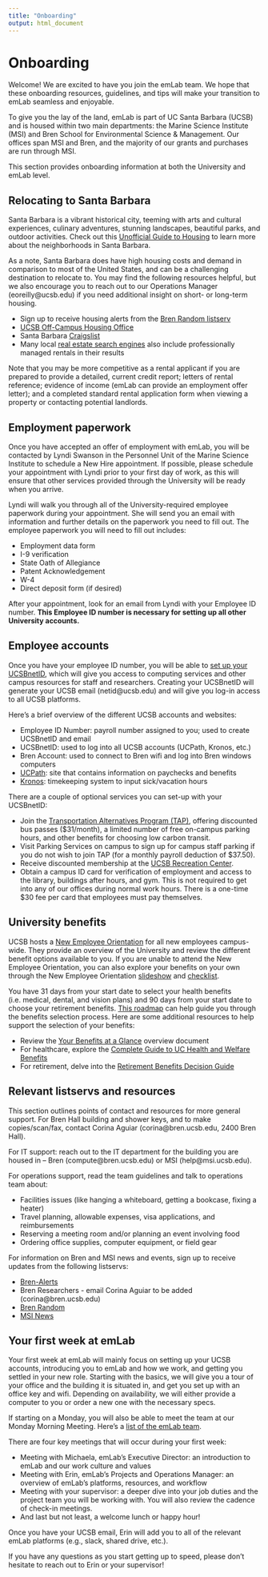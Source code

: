 ```yaml
---
title: "Onboarding"
output: html_document
---
```


# Onboarding

Welcome! We are excited to have you join the emLab team. We hope that these onboarding resources, guidelines, and tips will make your transition to emLab seamless and enjoyable. 

To give you the lay of the land, emLab is part of UC Santa Barbara (UCSB) and is housed within two main departments: the Marine Science Institute (MSI) and Bren School for Environmental Science & Management. Our offices span MSI and Bren, and the majority of our grants and purchases are run through MSI. 

This section provides onboarding information at both the University and emLab level.

## Relocating to Santa Barbara

Santa Barbara is a vibrant historical city, teeming with arts and cultural experiences, culinary adventures, stunning landscapes, beautiful parks, and outdoor activities. Check out this [Unofficial Guide to Housing](https://drive.google.com/file/d/1uGxRz1PCd8a2ceYFo5i74CQ1rk9faY4U/view?usp=sharing) to learn more about the neighborhoods in Santa Barbara.

As a note, Santa Barbara does have high housing costs and demand in comparison to most of the United States, and can be a challenging destination to relocate to. You may find the following resources helpful, but we also encourage you to reach out to our Operations Manager  (eoreilly@ucsb.edu) if you need additional insight on short- or long-term housing.  

- Sign up to receive housing alerts from the [Bren Random listserv](https://groups.google.com/a/bren.ucsb.edu/g/brenrandom)
- [UCSB Off-Campus Housing Office](http://www.housing.ucsb.edu/cho)
- Santa Barbara [Craigslist](https://santabarbara.craigslist.org/search/apa)
- Many local [real estate search engines](http://www.bhhscalifornia.com/real-estate-office/santa-barbara/150) also include professionally managed rentals in their results

Note that you may be more competitive as a rental applicant if you are prepared to provide a detailed, current credit report; letters of rental reference; evidence of income (emLab can provide an employment offer letter); and a completed standard rental application form when viewing a property or contacting potential landlords.

## Employment paperwork

Once you have accepted an offer of employment with emLab, you will be contacted by Lyndi Swanson in the Personnel Unit of the Marine Science Institute to schedule a New Hire appointment. If possible, please schedule your appointment with Lyndi prior to your first day of work, as this will ensure that other services provided through the University will be ready when you arrive. 

Lyndi will walk you through all of the University-required employee paperwork during your appointment. She will send you an email with information and further details on the paperwork you need to fill out. The employee paperwork you will need to fill out includes:

- Employment data form
- I-9 verification
- State Oath of Allegiance
- Patent Acknowledgement
- W-4
- Direct deposit form (if desired)

After your appointment, look for an email from Lyndi with your Employee ID number. **This Employee ID number is necessary for setting up all other University accounts.**

## Employee accounts

Once you have your employee ID number, you will be able to [set up your UCSBnetID](https://secure.identity.ucsb.edu/manager/), which will give you access to computing services and other campus resources for staff and researchers. Creating your UCSBnetID will generate your UCSB email (netid@ucsb.edu) and will give you log-in access to all UCSB platforms.

Here’s a brief overview of the different UCSB accounts and websites:

- Employee ID Number: payroll number assigned to you; used to create UCSBnetID and email
- UCSBnetID: used to log into all UCSB accounts (UCPath, Kronos, etc.)
- Bren Account: used to connect to Bren wifi and log into Bren windows computers
- [UCPath](https://www.ucpath.ucsb.edu/): site that contains information on paychecks and benefits
- [Kronos](https://www.timekeeping.ucsb.edu/): timekeeping system to input sick/vacation hours

There are a couple of optional services you can set-up with your UCSBnetID:

- Join the [Transportation Alternatives Program (TAP)](http://tap.tps.ucsb.edu/), offering discounted bus passes ($31/month), a limited number of free on-campus parking hours, and other benefits for choosing low carbon transit.
- Visit Parking Services on campus to sign up for campus staff parking if you do not wish to join TAP (for a monthly payroll deduction of $37.50). 
- Receive discounted membership at the [UCSB Recreation Center](http://recreation.sa.ucsb.edu/facilities/rec-cen/rec-cen-memberships).
- Obtain a campus ID card for verification of employment and access to the library, buildings after hours, and gym. This is not required to get into any of our offices during normal work hours. There is a one-time $30 fee per card that employees must pay themselves.

## University benefits

UCSB hosts a [New Employee Orientation](https://www.hr.ucsb.edu/hr-units/talent-acquisition/new-employee-orientation) for all new employees campus-wide. They provide an overview of the University and review the different benefit options available to you. If you are unable to attend the New Employee Orientation, you can also explore your benefits on your own through the New Employee Orientation [slideshow](https://www.hr.ucsb.edu/sites/default/files/docs/Final%20NEO%20ZOOM%20Master%20Morning%20Presentation%2008.2020%20(1).pdf) and [checklist](https://www.hr.ucsb.edu/sites/default/files/docs/NEO%20Virtual%20New%20Employee%20Checklist%202020.pdf). 

You have 31 days from your start date to select your health benefits (i.e. medical, dental, and vision plans) and 90 days from your start date to choose your retirement benefits. [This roadmap](https://ucnet.universityofcalifornia.edu/compensation-and-benefits/roadmaps/new-employee.html) can help guide you through the benefits selection process. Here are some additional resources to help support the selection of your benefits:

- Review the [Your Benefits at a Glance](https://ucnet.universityofcalifornia.edu/forms/pdf/your-benefits-at-a-glance.pdf) overview document
- For healthcare, explore the [Complete Guide to UC Health and Welfare Benefits](https://ucnet.universityofcalifornia.edu/forms/pdf/complete-health-benefits-guide-for-employees.pdf)
- For retirement, delve into the [Retirement Benefits Decision Guide](https://ucnet.universityofcalifornia.edu/forms/pdf/retirement-benefits-decision-guide.pdf)

## Relevant listservs and resources

This section outlines points of contact and resources for more general support. 
For Bren Hall building and shower keys, and to make copies/scan/fax, contact Corina Aguiar (corina@bren.ucsb.edu, 2400 Bren Hall). 

For IT support: reach out to the IT department for the building you are housed in – Bren (compute@bren.ucsb.edu) or MSI (help@msi.ucsb.edu). 

For operations support, read the team guidelines and talk to operations team about:

- Facilities issues (like hanging a whiteboard, getting a bookcase, fixing a heater)
- Travel planning, allowable expenses, visa applications, and reimbursements
- Reserving a meeting room and/or planning an event involving food
- Ordering office supplies, computer equipment, or field gear

For information on Bren and MSI news and events, sign up to receive updates from the following listservs:

- [Bren-Alerts](https://bren.ucsb.edu/bren-alerts)
- Bren Researchers - email Corina Aguiar to be added (corina@bren.ucsb.edu)
- [Bren Random](https://lists.connect.ucsb.edu/bren/info/random)
- [MSI News](https://groups.google.com/u/2/a/msi.ucsb.edu/g/msi-news)

## Your first week at emLab

Your first week at emLab will mainly focus on setting up your UCSB accounts, introducing you to emLab and how we work, and getting you settled in your new role. Starting with the basics, we will give you a tour of your office and the building it is situated in, and get you set up with an office key and wifi. Depending on availability, we will either provide a computer to you or order a new one with the necessary specs. 

If starting on a Monday, you will also be able to meet the team at our Monday Morning Meeting. Here’s a [list of the emLab team](https://docs.google.com/spreadsheets/d/1hjFkcU68e7AMs-ueEYR82idqi3-dMJk-p1VRd5_YZV8/edit?usp=sharing). 

There are four key meetings that will occur during your first week:

- Meeting with Michaela, emLab’s Executive Director: an introduction to emLab and our work culture and values
- Meeting with Erin, emLab’s Projects and Operations Manager: an overview of emLab’s platforms, resources, and workflow
- Meeting with your supervisor: a deeper dive into your job duties and the project team you will be working with. You will also review the cadence of check-in meetings. 
- And last but not least, a welcome lunch or happy hour!

Once you have your UCSB email, Erin will add you to all of the relevant emLab platforms (e.g., slack, shared drive, etc.). 

If you have any questions as you start getting up to speed, please don’t hesitate to reach out to Erin or your supervisor!